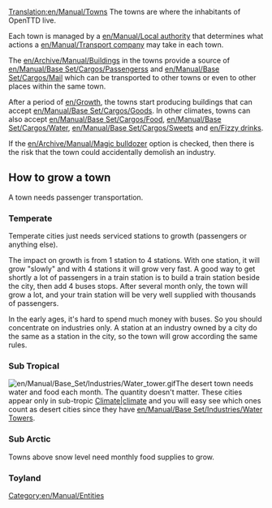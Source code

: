 [[Translation:en/Manual/Towns]]
The towns are where the inhabitants of OpenTTD live. 

Each town is managed by a [[en/Manual/Local authority]] that determines what actions a [[en/Manual/Transport company]] may take in each town.

The [[en/Archive/Manual/Building]]s in the towns provide a source of [[en/Manual/Base Set/Cargos/Passengers]]s and [[en/Manual/Base Set/Cargos/Mail]] which can be transported to other towns or even to other places within the same town.

After a period of [[en/Growth]], the towns start producing buildings that can accept [[en/Manual/Base Set/Cargos/Goods]]. In other climates, towns can also accept [[en/Manual/Base Set/Cargos/Food]], [[en/Manual/Base Set/Cargos/Water]], [[en/Manual/Base Set/Cargos/Sweets]] and [[en/Fizzy drinks]].

If the [[en/Archive/Manual/Magic bulldozer]] option is checked, then there is the risk that the town could accidentally demolish an industry.

==How to grow a town==
A town needs passenger transportation.
===Temperate===
Temperate cities just needs serviced stations to growth (passengers or anything else).

The impact on growth is from 1 station to 4 stations. With one station, it will grow "slowly" and with 4 stations it will grow very fast. A good way to get shortly a lot of passengers in a train station is to build a train station beside the city, then add 4 buses stops. After several month only, the town will grow a lot, and your train station will be very well supplied with thousands of passengers.

In the early ages, it's hard to spend much money with buses. So you should concentrate on industries only. A station at an industry owned by a city do the same as a station in the city, so the town will grow according the same rules.

===Sub Tropical=== 
[[File:en/Manual/Base Set/Industries/Water tower.gif|right|frame]]The desert town needs water and food each month. The quantity doesn't matter. These cities appear only in sub-tropic [[|Climate|climate]] and you will easy see which ones count as desert cities since they have [[en/Manual/Base Set/Industries/Water Tower]]s. 

===Sub Arctic===
Towns above snow level need monthly food supplies to grow.

===Toyland===

[[Category:en/Manual/Entities]]